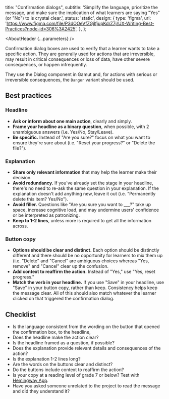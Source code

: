 

  title: "Confirmation dialogs",
  subtitle: 'Simplify the language, prioritize the message, and make sure the implication of what learners are saying "Yes" (or "No") to is crystal clear.',
  status: 'static',
  design: {
    type: 'figma',
    url:
      'https://www.figma.com/file/P3dOOeVfZGjIfjupKdrZ7j/UX-Writing-Best-Practices?node-id=306%3A2425',
  },
};

<Meta title="UX Writing/Component guidelines/Confirmation dialogs" />

<AboutHeader {...parameters} />

Confirmation dialog boxes are used to verify that a learner wants to take a specific action. They are generally used for actions that are irreversible, may result in critical consequences or loss of data, have other severe consequences, or happen infrequently.

They use the <LinkTo id="Molecules/Modals/Dialog">Dialog component in Gamut</LinkTo> and, for actions with serious or irreversible consequences, the `Danger` variant should be used.

## Best practices

### Headline

- **Ask or inform about one main action**, clearly and simply.
- **Frame your headline as a binary question**, when possible, with 2 unambiguous answers (i.e. Yes/No, Stay/Leave).
- **Be specific.** Instead of "Are you sure?" focus on what you want to ensure they're sure about (i.e. "Reset your progress?" or "Delete the file?").

### Explanation

- **Share only relevant information** that may help the learner make their decision.
- **Avoid redundancy.** If you've already set the stage in your headline, there's no need to re-ask the same question in your explanation. If the explanation doesn't add anything new, leave it out (i.e. "Permanently delete this item? Yes/No").
- **Avoid filler.** Questions like "Are you sure you want to \_\_\_?" take up space, increase cognitive load, and may undermine users' confidence or be interpreted as patronizing.
- **Keep to 1-2 lines**, unless more is required to get all the information across.

### Button copy

- **Options should be clear and distinct.** Each option should be distinctly different and there should be no opportunity for learners to mix them up (i.e. "Delete" and "Cancel" are ambiguous choices whereas "Yes, remove" and "Cancel" clear up the confusion.
- **Add context to reaffirm the action.** Instead of "Yes," use "Yes, reset progress."
- **Match the verb in your headline.** If you use "Save" in your headline, use "Save" in your button copy, rather than keep. Consistency helps keep the message clear. All of this should also match whatever the learner clicked on that triggered the confirmation dialog.

## Checklist
- Is the language consistent from the wording on the button that opened the confirmation box, to the headline,
- Does the headline make the action clear?
- Is the headline framed as a question, if possible?
- Does the explanation provide relevant details and consequences of the action?
- Is the explanation 1-2 lines long?
- Are the words on the buttons clear and distinct?
- Do the buttons include context to reaffirm the action?
- Is your copy at a reading level of grade 7 or below? Test with [Hemingway App](https://hemingwayapp.com).
- Have you asked someone unrelated to the project to read the message and did they understand it?
